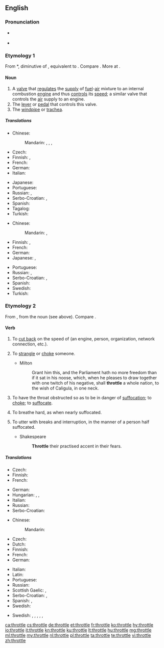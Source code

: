 ==English==
{{wikipedia|dab=throttle (disambiguation)|throttle}}

===Pronunciation===
* {{a|UK}} {{IPA|/ˈθɹɒtəl/|lang=en}}
* {{rhymes|ɒtəl|lang=en}}

===Etymology 1===
From {{etyl|enm|en}} *{{m|enm||throtel}}, diminutive of {{m|enm|throte||throat}}, equivalent to {{suffix|throat|le|lang=en|nocat=1}}. Compare {{etyl|de|-}} {{m|de|Drossel||throttle}}. More at {{l|en|throat}}.

====Noun====
{{en-noun}}

# A [[valve]] that [[regulate]]s the [[supply]] of [[fuel]]-[[air]] mixture to an internal combustion [[engine]] and thus [[control]]s its [[speed]]; a similar valve that controls the [[air]] supply to an engine.
# The [[lever]] or [[pedal]] that controls this valve.
# The [[windpipe]] or [[trachea]].
#: {{rfquotek|Sir Walter Scott}}

=====Translations=====
{{trans-top|a valve}}
* Chinese:
*: Mandarin: {{t|cmn|風門|sc=Hani}}, {{t+|cmn|风门|tr=fēngmén|sc=Hani}}, {{t+|cmn|節流閥|sc=Hani}}, {{t|cmn|节流阀|tr=jíeliúfá|sc=Hani}}
* Czech: {{t|cs|ventil|m}}
* Finnish: {{t+|fi|kuristusläppä}}, {{t|fi|kaasuläppä}}
* French: {{t+|fr|accélérateur|m}}
* German: {{t+|de|Drossel|f}} {{qualifier|tech.}}
* Italian: {{t+|it|acceleratore|m}}
{{trans-mid}}
* Japanese: {{t|ja|スロットル|tr=surottoru|sc=Jpan}}
* Portuguese: {{t|pt|[[válvula]] [[reguladora]]|f}}
* Russian: {{t+|ru|дро́ссель|m}}, {{t-check|ru|[[дроссельный|дро́ссельная]] [[засло́нка]]|f}} {{attention|ru|2=was "[[дроссельный|дроссельная]] [[заслонка]]" - assumed sum-of-parts; if an idiom, remove the wikilinks to the individual words. see [[User:Kephir/gadgets/xte#Translation_fixing]]}}
* Serbo-Croatian: {{t|sh|вентил|m}}, {{t+|sh|ventil|m}}
* Spanish: {{t+|es|acelerador|m}}
* Tagalog: {{t|tl|panubo}}
* Turkish: {{t+|tr|gaz}}
{{trans-bottom}}

{{trans-top|the lever or pedal that controls this valve}}
* Chinese:
*: Mandarin: {{t|cmn|油門|sc=Hani}}, {{t+|cmn|油门|tr=yóumén|sc=Hani}}
* Finnish: {{t+|fi|kaasupoljin}}, {{t+|fi|kaasu}}
* French: {{t+|fr|accélérateur|m}}
* German: {{t+|de|Gaspedal|n}}
* Japanese: {{t|ja|アクセル|tr=akuseru|sc=Jpan}}, {{t|ja|アクセレレーター|tr=akusererētā|sc=Jpan}}
{{trans-mid}}
* Portuguese: {{t+|pt|acelerador|m}}
* Russian: {{t-check|ru|[[педа́ль]] [[газ|га́за]]|f}} {{attention|ru|2=was "[[педаль]] [[газ|газа]]" - assumed sum-of-parts; if an idiom, remove the wikilinks to the individual words. see [[User:Kephir/gadgets/xte#Translation_fixing]]}}, {{t+|ru|акселера́тор|m}}
* Serbo-Croatian: {{t|sh|papučica gasa}}, {{t|sh|pedala gasa}}
* Spanish: {{t+|es|acelerador|m}}
* Swedish: {{t|sv|gaspedal|c}}
* Turkish: {{t|tr|gaz pedalı}}
{{trans-bottom}}

===Etymology 2===
From {{etyl|enm|en}} {{m|enm|throtlen||to choke, strangle, suffocate}}, from the noun (see above). Compare {{etyl|de|-}} {{m|de|erdrosseln||to strangle, choke, throttle}}.

====Verb====
{{en-verb|throttl}}

# {{label|en|transitive}} To [[cut back]] on the speed of (an engine, person, organization, network connection, etc.).
# {{label|en|transitive}} To [[strangle]] or [[choke]] someone.
#* Milton
#*: Grant him this, and the Parliament hath no more freedom than if it sat in his noose, which, when he pleases to draw together with one twitch of his negative, shall '''throttle''' a whole nation, to the wish of Caligula, in one neck.
# {{label|en|intransitive}} To have the throat obstructed so as to be in danger of [[suffocation]]; to [[choke]]; to [[suffocate]].
# {{label|en|intransitive}} To breathe hard, as when nearly suffocated.
# {{label|en|transitive}} To utter with breaks and interruption, in the manner of a person half suffocated.
#* Shakespeare
#*: '''Throttle''' their practised accent in their fears.

=====Translations=====
{{trans-top|to cut back speed}}
* Czech: {{t|cs|brzdit}}
* Finnish: {{t+|fi|hidastaa}} {{t+|fi|jokin|alt=jonkin}} {{t+|fi|vauhti|alt=vauhtia}}
* French: {{t+|fr|limiter}}
{{trans-mid}}
* German: {{t|de|drosseln}}
* Hungarian: {{t+|hu|lassít}}, {{t+|hu|fékez}}, {{t+|hu|lefékez}}
* Italian: {{t|it|rallentare}}
* Russian: {{t+|ru|замедля́ть}}
* Serbo-Croatian: {{t|sh|oduzeti gas}}
{{trans-bottom}}

{{trans-top|to strangle someone}}
* Chinese:
*: Mandarin: {{t+|cmn|掐死|tr=qiāsǐ|sc=Hani}}
* Czech: {{t|cs|škrtit}}
* Dutch: {{t+|nl|wurgen}}
* Finnish: {{t+|fi|kuristaa}}
* French: {{t+|fr|étrangler}}
* German: {{t+|de|würgen}}
{{trans-mid}}
* Italian: {{t+|it|soffocare}}
* Latin: {{t|la|offōcō}}
* Portuguese: {{t|pt|estrangular}}
* Russian: {{t+|ru|души́ть}}
* Scottish Gaelic: {{t|gd|tachd}}, {{t|gd|mùch}}
* Serbo-Croatian: {{t+|sh|zagušiti}}, {{t+|sh|zadaviti}}
* Spanish: {{t+|es|estrangular}}, {{t|es|ofocar}}
* Swedish: {{t+|sv|strypa}}
{{trans-bottom}}

{{checktrans-top}}
* Swedish: {{t-check|sv|gasa}}, {{qualifier|increase the speed/[[throttle up]]}} {{t-check|sv|öka gasen}}, {{t-check|sv|strypa gasen}}, {{qualifier|decrease the speed}} {{t-check|sv|minska gasen}}, {{qualifier|of a person}} {{t-check|sv|undertrycka}}, {{qualifier|of an organization}} {{t-check|sv|begränsa}}
{{checktrans-bottom}}

[[ca:throttle]]
[[cs:throttle]]
[[de:throttle]]
[[et:throttle]]
[[fr:throttle]]
[[ko:throttle]]
[[hy:throttle]]
[[io:throttle]]
[[it:throttle]]
[[kn:throttle]]
[[ku:throttle]]
[[lt:throttle]]
[[hu:throttle]]
[[mg:throttle]]
[[ml:throttle]]
[[my:throttle]]
[[nl:throttle]]
[[pl:throttle]]
[[ta:throttle]]
[[te:throttle]]
[[vi:throttle]]
[[zh:throttle]]